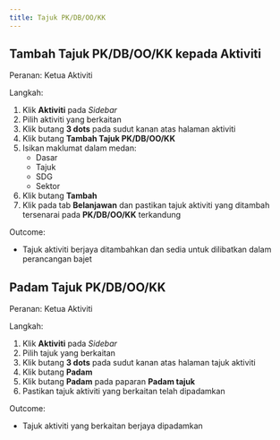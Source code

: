 ```yaml
---
title: Tajuk PK/DB/OO/KK
---
```


## Tambah Tajuk PK/DB/OO/KK kepada Aktiviti
Peranan: Ketua Aktiviti

Langkah:
1. Klik **Aktiviti** pada *Sidebar*
2. Pilih aktiviti yang berkaitan
3. Klik butang **3 dots** pada sudut kanan atas halaman aktiviti
4. Klik butang **Tambah Tajuk PK/DB/OO/KK**
5. Isikan maklumat dalam medan:
    * Dasar
    * Tajuk
    * SDG
    * Sektor
6. Klik butang **Tambah**
7. Klik pada tab **Belanjawan** dan pastikan tajuk aktiviti yang ditambah tersenarai pada **PK/DB/OO/KK** terkandung

Outcome:
* Tajuk aktiviti berjaya ditambahkan dan sedia untuk dilibatkan dalam perancangan bajet

## Padam Tajuk PK/DB/OO/KK
Peranan: Ketua Aktiviti

Langkah:
1. Klik **Aktiviti** pada *Sidebar*
2. Pilih tajuk yang berkaitan
3. Klik butang **3 dots** pada sudut kanan atas halaman tajuk aktiviti
4. Klik butang **Padam**
5. Klik butang **Padam** pada paparan **Padam tajuk**
6. Pastikan tajuk aktiviti yang berkaitan telah dipadamkan

Outcome:
* Tajuk aktiviti yang berkaitan berjaya dipadamkan
